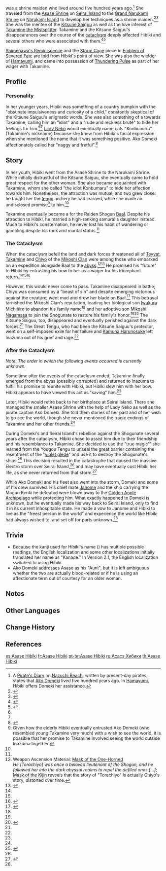 {{Character Infobox
|type             = Mentioned
|region           = Inazuma
|affiliation      = Asase Shrine
|affiliation2     = Grand Narukami Shrine
|affiliation3     = The Yougou Three
|affiliationNote3 = formerly
|title            = Shrine Maiden
}}
{{Lang|'''Asase Hibiki'''|ja=浅瀬響|ja_rm=Asase Hibiki}} was a shrine maiden who lived around five hundred years ago.<ref group="Note">A [[Nazuchi Beach#Pirate's Diary #4|Pirate's Diary]] on [[Nazuchi Beach]], written by present-day pirates, states that [[Ako Domeki]] lived five hundred years ago. In [[Hamayumi]], Hibiki offers Domeki her assistance.</ref> She traveled from the [[Asase Shrine]] on [[Seirai Island]] to the [[Grand Narukami Shrine]] on [[Narukami Island]] to develop her techniques as a shrine maiden.<ref>{{Ref/NPC|Neko}}</ref><ref name="Hakushin Ring">{{Ref/Weapon|Hakushin Ring}}</ref> She was the mentee of the [[Kitsune Saiguu]] as well as the love interest of [[Takamine the Mistsplitter]]. Takamine and the Kitsune Saiguu's disappearances over the course of the [[cataclysm]] deeply affected Hibiki and several others who were associated with them.<ref name="ShiRem">{{Ref/ArtiSet|Shimenawa's Reminiscence}}</ref><ref name="ESF">{{Ref/ArtiSet|Emblem of Severed Fate}}</ref>

[[Shimenawa's Reminiscence]] and the [[Storm Cage]] piece in [[Emblem of Severed Fate]] are told from Hibiki's point of view. She was also the wielder of [[Hamayumi]], and came into possession of [[Thundering Pulse]] as part of her wager with Takamine.

==Profile==
===Personality===
In her younger years, Hibiki was something of a country bumpkin with the "obstinate impulsiveness and curiosity of a child," constantly skeptical of the Kitsune Saiguu's enigmatic words. She was also something of a {{w|tsundere}} towards Takamine, calling him an "idiot" and a "rude and reckless brute" to hide her feelings for him.<ref name="ShiRem" /><ref name="ESF" /> [[Neko|Lady Neko]] would eventually name cats "Konbumaru" (Takamine's nickname) because she knew from Hibiki's facial expression when she mentioned the name that it was something positive. Ako Domeki affectionately called her "naggy and fretful".<ref name=":0">{{Ref/Weapon|"The Catch"}}</ref>

==Story==
In her youth, Hibiki went from the Asase Shrine to the Narukami Shrine. While initially distrustful of the Kitsune Saiguu, she eventually came to hold great respect for the other woman. She also became acquainted with Takamine, whom she called "the idiot Konbumaru" to hide her affection towards him. Nonetheless, the attraction was mutual, and two grew close: he taught her the [[tengu]] archery he had learned, while she made an undisclosed promise<ref group="Note">Given how the elderly Hibiki eventually entrusted Ako Domeki (who resembled young Takamine very much) with a wish to see the world, it is possible that her promise to Takamine involved seeing the world outside Inazuma together.</ref> to him.<ref name="ShiRem" />

Takamine eventually became a {{w|Hatamoto}} for the Raiden Shogun [[Baal]]. Despite his attraction to Hibiki, he married a high-ranking samurai's daughter instead. Much to Hibiki's consternation, he never lost his habit of wandering or gambling despite his rank and marital status.<ref name="ESF" />

===The Cataclysm===
When the cataclysm befell the land and dark forces threatened all of [[Teyvat]], [[Takamine the Mistsplitter|Takamine]] and [[Chiyo]] of the [[Mikoshi Clan]] were among those who embarked on an expedition alongside Baal to the [[abyss]].<ref group="Note">Weapon Ascension Material: [[Mask of the One-Horned]]<br />''He [Torachiyo] was once a beloved lieutenant of the Shogun, and he followed her into the dark abyssal realms to repel the defiled ones [...]''; [[Mask of the Kijin]] reveals that the story of "Torachiyo" is actually Chiyo's story, distorted over time.</ref><ref name="ThunPulse">{{Ref/Weapon|Thundering Pulse}}</ref> He promised his "future" to Hibiki by entrusting his bow to her as a wager for his triumphant return.<ref name="ShiRem" /><ref name="ThunPulse" /><ref>{{Ref/Weapon|Mistsplitter Reforged}}</ref>

However, this would never come to pass. Takamine disappeared in battle; Chiyo was consumed by a "beast of sin" and despite emerging victorious against the creature, went mad and drew her blade on Baal.<ref>{{Ref/Item|Mask of the Kijin}}</ref> This betrayal tarnished the Mikoshi Clan's reputation, leading her biological son [[Iwakura Michihiro]] to abandon his family name<ref name="ESF" /> and her adoptive son [[Mikoshi Nagamasa]] to join the Shogunate to restore his family's honor.<ref name="ShiRem" /><ref>{{Ref/Weapon|Katsuragikiri Nagamasa}}</ref> The Kitsune Saiguu, too, disappeared and eventually perished against the dark forces.<ref name="Hakushin Ring" /> The Great Tengu, who had been the Kitsune Saiguu's protector, went on a self-imposed exile for her failure and [[Kamuna Harunosuke]] left Inazuma out of his grief and rage.<ref name="ShiRem" />

===After the Cataclysm===
''Note: The order in which the following events occurred is currently unknown.''

Some time after the events of the cataclysm ended, Takamine finally emerged from the abyss (possibly corrupted) and returned to Inazuma to fulfill his promise to reunite with Hibiki, but Hibiki slew him with her bow. Hibiki appears to have viewed this act as "saving" him.<ref name="ThunPulse" />

Later, Hibiki would retire back to her birthplace at Seirai Island. There she managed the smaller Asase Shrine with the help of Lady Neko as well as the pirate captain Ako Domeki. She told them stories of her past and of her wish to go see the world, though she never mentioned the tragic endings of Takamine and her other friends.<ref name=":0" />

During Domeki's and Seirai Island's rebellion against the Shogunate several years after the cataclysm, Hibiki chose to assist him due to their friendship and his resemblance to Takamine. She decided to use the "true magic'" she learned from the Yougou Tengu to unseal the great barrier containing the resentment of the "[[Kanna Kapatcir|violet glede]]" and use it to destroy the Shogunate's ships.<ref>{{Ref/Weapon|Hamayumi}}</ref> This decision resulted in the catastrophe that caused the massive Electro storm over Seirai Island,<ref name="ESF" /> and may have eventually cost Hibiki her life, as she never returned from that storm.<ref>{{Ref/Quest|Seirai Stormchasers: Part I}}</ref>

While Ako Domeki and his fleet also went into the storm, Domeki and some of his crew survived. His chief mate [[Janome]] and the ship carrying the Maguu Kenki he defeated were blown away to the [[Golden Apple Archipelago]] while protecting him. What exactly happened to Domeki is unknown, but he eventually made his way back to Seirai Island, only to find it in its current inhospitable state. He made a vow to Janome and Hibiki to live as the "freest person in the world" and experience the world like Hibiki had always wished to, and set off for parts unknown.<ref name=":0" />

==Trivia==
* Because the kanji used for Hibiki's name ({{ja|響}}) has multiple possible readings, the English localization and some other localizations initially translated her name as "Kanade." In Version 2.1, the English localization switched to using Hibiki.
*Ako Domeki addresses Asase as his "Aunt", but it is left ambiguous whether the two are actually blood-related or if he is using an affectionate term out of courtesy for an older woman.

==Notes==
{{Reflist|note=1}}

==Other Languages==
{{Other Languages|default_hidden=1
|en       = Asase Hibiki
|zhs      = 浅濑响
|zhs_rm   = Qiǎnlài Xiǎng
|zht      = 淺瀨響
|zht_rm   = Qiǎnlài Xiǎng
|ja       = {{Rubi|浅|あさ|瀬|せ|響|ひびき}}
|ja_rm    = Asase Hibiki
|ko       = 아사세 히비키
|ko_rm    = Asase Hibiki
|es       = Asase Hibiki
|fr       = Asase Hibiki
|ru       = Асасэ Хибики
|th       = Asase Hibiki
|vi       = Asase Hibiki
|de       = Asase Hibiki
|id       = Asase Hibiki
|pt       = Asase Hibiki
|tr       = 
|it       = 
}}

==Change History==
{{Change History|introduced=2.0}}

==References==
{{Reflist|2}}

[[es:Asase Hibiki]]
[[fr:Asase Hibiki]]
[[pt-br:Asase Hibiki]]
[[ru:Асасэ Хибики]]
[[th:Asase Hibiki]]